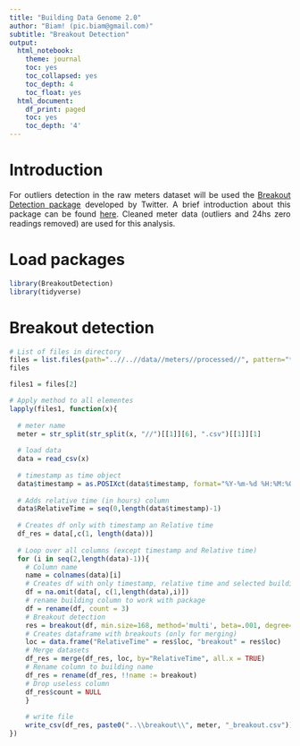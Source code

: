 ```yaml
---
title: "Building Data Genome 2.0"
author: "Biam! (pic.biam@gmail.com)"
subtitle: "Breakout Detection"
output:
  html_notebook:
    theme: journal
    toc: yes
    toc_collapsed: yes
    toc_depth: 4
    toc_float: yes
  html_document:
    df_print: paged
    toc: yes
    toc_depth: '4'
---
```


<style>
body {
text-align: justify}

.list-group-item.active, .list-group-item.active:focus, .list-group-item.active:hover {
    
}
</style>

# Introduction
For outliers detection in the raw meters dataset will be used the [Breakout Detection package](https://github.com/twitter/BreakoutDetection) developed by Twitter. A brief introduction about this package can be found [here](https://blog.twitter.com/engineering/en_us/a/2014/breakout-detection-in-the-wild.html). Cleaned meter data (outliers and 24hs zero readings removed) are used for this analysis.

# Load packages
```r
library(BreakoutDetection)
library(tidyverse)
```

# Breakout detection
```r
# List of files in directory
files = list.files(path="..//..//data//meters//processed//", pattern="*_cleaned.csv", full.names=TRUE, recursive=FALSE)
files
```

```r
files1 = files[2]
```

```r
# Apply method to all elementes
lapply(files1, function(x){
  
  # meter name
  meter = str_split(str_split(x, "//")[[1]][6], ".csv")[[1]][1]
    
  # load data
  data = read_csv(x)
    
  # timestamp as time object
  data$timestamp = as.POSIXct(data$timestamp, format="%Y-%m-%d %H:%M:%OS")
    
  # Adds relative time (in hours) column
  data$RelativeTime = seq(0,length(data$timestamp)-1)
  
  # Creates df only with timestamp an Relative time
  df_res = data[,c(1, length(data))]
  
  # Loop over all columns (except timestamp and Relative time)
  for (i in seq(2,length(data)-1)){
    # Column name
    name = colnames(data)[i]
    # Creates df with only timestamp, relative time and selected building readings
    df = na.omit(data[, c(1,length(data),i)])
    # rename building column to work with package
    df = rename(df, count = 3)
    # Breakout detection
    res = breakout(df, min.size=168, method='multi', beta=.001, degree=1, plot=FALSE)
    # Creates dataframe with breakouts (only for merging)
    loc = data.frame("RelativeTime" = res$loc, "breakout" = res$loc)
    # Merge datasets
    df_res = merge(df_res, loc, by="RelativeTime", all.x = TRUE)
    # Rename column to building name
    df_res = rename(df_res, !!name := breakout)
    # Drop useless column
    df_res$count = NULL
    }
  
    # write file
    write_csv(df_res, paste0("..\\breakout\\", meter, "_breakout.csv"))
})
```
